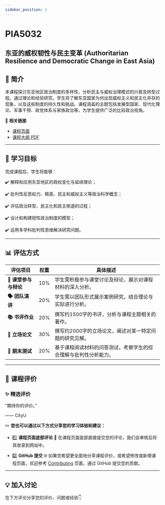 ```yaml
---
sidebar_position: 1
---
```


# PIA5032
## 东亚的威权韧性与民主变革 (Authoritarian Resilience and Democratic Change in East Asia)

## **📘 简介**
本课程探讨东亚地区政治制度的多样性，分析民主与威权治理模式的兴衰及转型过程。通过理论和经验研究，学生将了解东亚国家为何出现威权主义和民主化并存的现象，以及这些制度的持久性和挑战。课程涵盖的主题包括发展型国家、现代化理论、军事干预、政党体系与家族政治等，为学生提供广泛的比较政治视角。

🔗 **相关链接**
- [课程页面](https://www.cityu.edu.hk/catalogue/pg/202425/course/PIA5032.htm)
- [课程大纲 PDF](https://www.cityu.edu.hk/catalogue/pg/202425/course/PIA5032.pdf)

---

## **🎯 学习目标**

完成课程后，学生将能够：

✔️ 解释和应用东亚地区的政权变化与延续理论；

✔️ 批判性反思权力、精英、民主和威权主义等政治科学概念；

✔️ 评估政治转型、民主化和民主倒退的过程；

✔️ 设计和构建韧性政治制度的模型；

✔️ 运用多学科批判性思维解决研究问题。

---

## **📊 评估方式**

| **评估项目**             | **权重** | **具体描述**                                                                                     |
|--------------------------|----------|--------------------------------------------------------------------------------------------------|
| **📖 课堂参与与辩论**     | 10%      | 学生需积极参与课堂讨论及辩论，展示对课程材料的深入分析。                                               |
| **🗣️ 团队演讲**          | 20%      | 学生需以团队形式展示案例研究，结合理论与实际进行分析。                                               |
| **📚 书评作业**           | 20%      | 撰写约1500字的书评，分析与课程主题相关的著作。                                                       |
| **📄 立场论文**           | 30%      | 撰写约2000字的立场论文，阐述对某一特定问题的研究见解。                                                 |
| **📝 期末测试**           | 20%      | 基于课程阅读材料的问答测试，考察学生的综合理解与批判性分析能力。                                         |

---

## **💬 课程评价**

### ✨ **精选评价**
<div className={commentStyles.commentBox}>
    <p className={commentStyles.commentText}>
        “期待你的评价。”
    </p>
    <p className={commentStyles.commentAuthor}>—— CityU</p>
</div>

✏️ **您也可以通过以下方式分享您的学习体验和建议：**

- 1️⃣ **课程页面底部评论**
💬 在课程页面底部直接提交您的评论，我们会审核后将其收录到网站中。

- 2️⃣ **GitHub 提交**
🌐 如果您希望更全面地分享课程评价，或希望修改或新增课程页面，欢迎参考 [Contributing](/contributing) 页面，通过 GitHub 提交您的贡献。

---

## **💡 加入讨论**

在下方评论分享您的评价、问题或经验👇
<Utterances />
